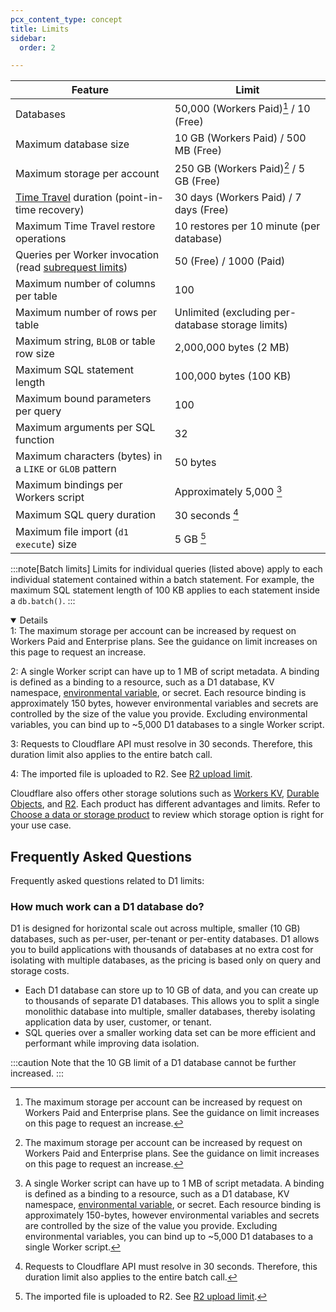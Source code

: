 ```yaml
---
pcx_content_type: concept
title: Limits
sidebar:
  order: 2

---
```



| Feature                                                                                                             | Limit                                             |
| ------------------------------------------------------------------------------------------------------------------- | ------------------------------------------------- |
| Databases                                                                                                           | 50,000 (Workers Paid)[^1] / 10 (Free)             |
| Maximum database size                                                                                               | 10 GB (Workers Paid) / 500 MB (Free)              |
| Maximum storage per account                                                                                         | 250 GB (Workers Paid)[^1] / 5 GB (Free)           |
| [Time Travel](/d1/reference/time-travel/) duration (point-in-time recovery)                                         | 30 days (Workers Paid) / 7 days (Free)            |
| Maximum Time Travel restore operations                                                                              | 10 restores per 10 minute (per database)          |
| Queries per Worker invocation (read [subrequest limits](/workers/platform/limits/#how-many-subrequests-can-i-make)) | 50 (Free) / 1000 (Paid)                           |
| Maximum number of columns per table                                                                                 | 100                                               |
| Maximum number of rows per table                                                                                    | Unlimited (excluding per-database storage limits) |
| Maximum string, `BLOB` or table row size                                                                            | 2,000,000 bytes (2 MB)                            |
| Maximum SQL statement length                                                                                        | 100,000 bytes (100 KB)                            |
| Maximum bound parameters per query                                                                                  | 100                                               |
| Maximum arguments per SQL function                                                                                  | 32                                                |
| Maximum characters (bytes) in a `LIKE` or `GLOB` pattern                                                            | 50 bytes                                          |
| Maximum bindings per Workers script                                                                                 | Approximately 5,000 [^2]                          |
| Maximum SQL query duration                                                                                          | 30 seconds [^3]                                   |
| Maximum file import (`d1 execute`) size                                                                             | 5 GB [^4]                                         |

:::note[Batch limits]
Limits for individual queries (listed above) apply to each individual statement contained within a batch statement. For example, the maximum SQL statement length of 100 KB applies to each statement inside a `db.batch()`.
:::

[^1]: The maximum storage per account can be increased by request on Workers Paid and Enterprise plans. See the guidance on limit increases on this page to request an increase.
[^2]: A single Worker script can have up to 1 MB of script metadata. A binding is defined as a binding to a resource, such as a D1 database, KV namespace, [environmental variable](/workers/configuration/environment-variables/), or secret. Each resource binding is approximately 150-bytes, however environmental variables and secrets are controlled by the size of the value you provide. Excluding environmental variables, you can bind up to \~5,000 D1 databases to a single Worker script.
[^3]: Requests to Cloudflare API must resolve in 30 seconds. Therefore, this duration limit also applies to the entire batch call.
[^4]: The imported file is uploaded to R2. See [R2 upload limit](/r2/platform/limits).

<Details header = "Footnotes" open={true}>
1: The maximum storage per account can be increased by request on Workers Paid and Enterprise plans. See the guidance on limit increases on this page to request an increase.

2: A single Worker script can have up to 1 MB of script metadata. A binding is defined as a binding to a resource, such as a D1 database, KV namespace, [environmental variable](/workers/configuration/environment-variables/), or secret. Each resource binding is approximately 150 bytes, however environmental variables and secrets are controlled by the size of the value you provide. Excluding environmental variables, you can bind up to \~5,000 D1 databases to a single Worker script.

3: Requests to Cloudflare API must resolve in 30 seconds. Therefore, this duration limit also applies to the entire batch call.

4: The imported file is uploaded to R2. See [R2 upload limit](/r2/platform/limits).
</Details>

Cloudflare also offers other storage solutions such as [Workers KV](/kv/api/), [Durable Objects](/durable-objects/), and [R2](/r2/get-started/). Each product has different advantages and limits. Refer to [Choose a data or storage product](/workers/platform/storage-options/) to review which storage option is right for your use case.

<Render file="limits_increase" product="workers" />

## Frequently Asked Questions

Frequently asked questions related to D1 limits:

### How much work can a D1 database do?

D1 is designed for horizontal scale out across multiple, smaller (10 GB) databases, such as per-user, per-tenant or per-entity databases. D1 allows you to build applications with thousands of databases at no extra cost for isolating with multiple databases, as the pricing is based only on query and storage costs.

- Each D1 database can store up to 10 GB of data, and you can create up to thousands of separate D1 databases. This allows you to split a single monolithic database into multiple, smaller databases, thereby isolating application data by user, customer, or tenant.
- SQL queries over a smaller working data set can be more efficient and performant while improving data isolation.

:::caution
Note that the 10 GB limit of a D1 database cannot be further increased.
:::
